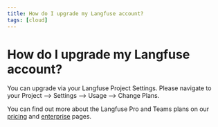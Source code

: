 ```yaml
---
title: How do I upgrade my Langfuse account?
tags: [cloud]
---
```


# How do I upgrade my Langfuse account?

You can upgrade via your Langfuse Project Settings. Please navigate to your Project --> Settings --> Usage --> Change Plans.

You can find out more about the Langfuse Pro and Teams plans on our [pricing](/pricing) and [enterprise](/enterprise) pages.
